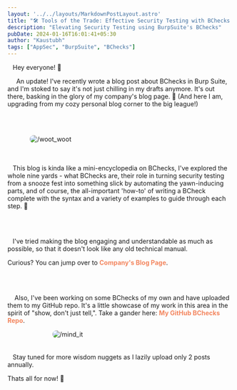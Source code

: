 ```yaml
---
layout: '../../layouts/MarkdownPostLayout.astro'
title: "🛠️ Tools of the Trade: Effective Security Testing with BChecks 🔍"
description: "Elevating Security Testing using BurpSuite's BChecks"
pubDate: 2024-01-16T16:01:41+05:30
author: "Kaustubh"
tags: ["AppSec", "BurpSuite", "BChecks"]
---
```


&nbsp;&nbsp; Hey everyone! 🌟


&nbsp;&nbsp;&nbsp;&nbsp; An update! I've recently wrote a blog post about BChecks in Burp Suite, and I'm stoked to say it's not just chilling in my drafts anymore. It's out there, basking in the glory of my company's blog page. 🎉 (And here I am, upgrading from my cozy personal blog corner to the big league!)

<br></br>

<img src="/assets/gif/woot_woot.gif" alt="/woot_woot" style="max-width: 80%; display: block; margin: auto;  border-radius: 8px;" />
<br></br>

&nbsp;&nbsp; This blog is kinda like a mini-encyclopedia on BChecks, I've explored the whole nine yards - what BChecks are, their role in turning security testing from a snooze fest into something slick by automating the yawn-inducing parts, and of course, the all-important 'how-to' of writing a BCheck complete with the syntax and a variety of examples to guide through each step. 📝


<br></br>

&nbsp;&nbsp; I've tried making the blog engaging and understandable as much as possible, so that it doesn't look like any old technical manual.

Curious? You can jump over to <a href="https://www.contentstack.com/blog/tech-talk/elevating-security-testing-the-power-of-burp-suite-checks-in-burp-suite" target="_blank" rel="noopener noreferrer" style="color: #f3865f; font-weight: bold; text-decoration: none;">Company's Blog Page</a>. 

<br></br>

&nbsp;&nbsp;&nbsp;&nbsp;Also, I've been working on some BChecks of my own and have uploaded them to my GitHub repo. It's a little showcase of my work in this area in the spirit of "show, don't just tell,". Take a gander here: <a href="https://github.com/KaustubhRai/bchecks" target="_blank" rel="noopener noreferrer" style="color: #f3865f; font-weight: bold; text-decoration: none;">My GitHub BChecks Repo</a>. 

<img src="/assets/gif/mind_it.gif" alt="/mind_it" style="max-width: 60%; display: block; margin: auto;  border-radius: 8px;" />
<br></br>
&nbsp;&nbsp; Stay tuned for more wisdom nuggets as I lazily upload only 2 posts annually.

Thats all for now! 🚀
